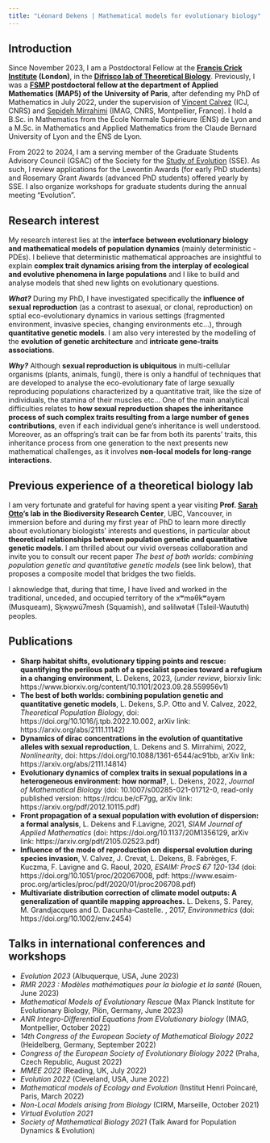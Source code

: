 ```yaml
---
title: "Léonard Dekens | Mathematical models for evolutionary biology"
---
```

  
## Introduction

Since November 2023, I am a Postdoctoral Fellow at the __[Francis Crick Institute](https://www.crick.ac.uk/) (London)__, in the __[Difrisco lab of Theoretical Biology](https://www.crick.ac.uk/research/labs/james-difrisco)__. Previously, I was a __[FSMP](https://sciencesmaths-paris.fr/en/) postdoctoral fellow at the department of Applied Mathematics (MAP5) of the University of Paris__, after defending my PhD of Mathematics in July 2022, under the supervision of [Vincent Calvez](https://vcalvez.perso.math.cnrs.fr/) (ICJ, CNRS) and [Sepideh Mirrahimi](https://imag.umontpellier.fr/~mirrahimi/) (IMAG, CNRS, Montpellier, France). I hold a B.Sc. in Mathematics from the École Normale Supérieure (ÉNS) de Lyon and a M.Sc. in Mathematics and Applied Mathematics from the Claude Bernard University of Lyon and the ÉNS de Lyon. 

From 2022 to 2024, I am a serving member of the Graduate Students Advisory Council (GSAC) of the Society for the [Study of Evolution](https://www.evolutionsociety.org/) (SSE). As such, I review applications for the Lewontin Awards (for early PhD students) and Rosemary Grant Awards (advanced PhD students) offered yearly by SSE. I also organize workshops for graduate students during the annual meeting "Evolution".


## Research interest  

My research interest lies at the __interface between evolutionary biology and mathematical models of population dynamics__ (mainly deterministic - PDEs). I believe that deterministic mathematical approaches are insightful to explain __complex trait dynamics arising from the interplay of ecological and evolutive phenomena in large populations__ and I like to build and analyse models that shed new lights on evolutionary questions. 

__*What?*__ During my PhD, I have investigated specifically the __influence of sexual reproduction__ (as a contrast to asexual, or clonal, reproduction) on sptial eco-evolutionary dynamics in various settings (fragmented environment, invasive species, changing environments etc...), through __quantitative genetic models__. I am also very interested by the modelling of the __evolution of genetic architecture__ and __intricate gene-traits associations__.

__*Why?*__ Although __sexual reproduction is ubiquitous__ in multi-cellular organisms (plants, animals, fungi), there is only a handful of techniques that are developed to analyse the eco-evolutionary fate of large sexually reproducing populations characterized by a quantitative trait, like the size of individuals, the stamina of their muscles etc... One of the main analytical difficulties relates to __how sexual reproduction shapes the inheritance process of such complex traits resulting from a large number of genes contributions__, even if each individual gene's inheritance is well understood. Moreover, as an offspring's trait can be far from both its parents' traits, this inheritance process from one generation to the next presents new mathematical challenges, as it involves __non-local models for long-range interactions__.

## Previous experience of a theoretical biology lab

I am very fortunate and grateful for having spent a year visiting __Prof. [Sarah Otto](https://www.zoology.ubc.ca/~otto/)'s lab in the Biodiversity Research Center__, UBC, Vancouver, in immersion before and during my first year of PhD to learn more directly about evolutionary biologists' interests and questions, in particular about __theoretical relationships between population genetic and quantitative genetic models__. I am thrilled about our vivid overseas collaboration and invite you to consult our recent paper *The best of both worlds: combining population genetic and quantitative genetic models* (see link below), that proposes a composite model that bridges the two fields.

I aknowledge that, during that time, I have lived and worked in the traditional, unceded, and occupied territory of the xʷməθkʷəy̓əm (Musqueam), Sḵwx̱wú7mesh (Squamish), and səlilwətaɬ (Tsleil-Waututh) peoples.

## Publications
- __Sharp habitat shifts, evolutionary tipping points and rescue: quantifying the perilous path of a specialist species toward a refugium in a changing environment__, L. Dekens, 2023, (*under review*, biorxiv link: https://www.biorxiv.org/content/10.1101/2023.09.28.559956v1)
- __The best of both worlds: combining population genetic and quantitative genetic models__, L. Dekens, S.P. Otto and V. Calvez, 2022, *Theoretical Population Biology*, doi: https://doi.org/10.1016/j.tpb.2022.10.002, arXiv link: https://arxiv.org/abs/2111.11142)
- __Dynamics of dirac concentrations in the evolution of quantitative alleles with sexual reproduction__, L. Dekens and S. Mirrahimi, 2022, *Nonlinearity*, doi: https://doi.org/10.1088/1361-6544/ac91bb, arXiv link: https://arxiv.org/abs/2111.14814)
- __Evolutionary dynamics of complex traits in sexual populations in a heterogeneous environment: how normal?__, L. Dekens, 2022, *Journal of Mathematical Biology* (doi: 10.1007/s00285-021-01712-0, read-only published version: https://rdcu.be/cF7gg, arXiv link: https://arxiv.org/pdf/2012.10115.pdf)
- __Front propagation of a sexual population with evolution of dispersion: a formal analysis__, L. Dekens and F.Lavigne, 2021, *SIAM Journal of Applied Mathematics* (doi: https://doi.org/10.1137/20M1356129, arXiv link: https://arxiv.org/pdf/2105.02523.pdf)
- __Influence of the mode of reproduction on dispersal evolution during species invasion__, V.  Calvez, J.  Crevat, L. Dekens, B.  Fabrèges, F.  Kuczma, F.  Lavigne and G.  Raoul, 2020, *ESAIM: ProcS 67 120-134* (doi:  		https://doi.org/10.1051/proc/202067008, pdf: https://www.esaim-proc.org/articles/proc/pdf/2020/01/proc206708.pdf)
- __Multivariate distribution correction of climate model outputs: A generalization of quantile mapping approaches.__ L. Dekens, S. Parey, M. Grandjacques and D. Dacunha‐Castelle. , 2017, *Environmetrics* (doi: https://doi.org/10.1002/env.2454)


## Talks in international conferences and workshops

- *Evolution 2023* (Albuquerque, USA, June 2023)
- *RMR 2023 : Modèles mathématiques pour la biologie et la santé* (Rouen, June 2023)
- *Mathematical Models of Evolutionary Rescue* (Max Planck Institute for Evolutionary Biology,  Plön, Germany, June 2023)
- *ANR Integro-Differential Equations from EVolutionary biology* (IMAG,  Montpellier, October 2022)
- *14th Congress of the European Society of Mathematical Biology 2022* (Heidelberg, Germany, September 2022)
- *Congress of the European Society of Evolutionary Biology 2022* (Praha, Czech Republic, August 2022)
- *MMEE 2022* (Reading, UK, July 2022)
- *Evolution 2022* (Cleveland, USA, June 2022)
- *Mathematical models of Ecology and Evolution* (Institut Henri Poincaré, Paris, March 2022)
- *Non-Local Models arising from Biology* (CIRM, Marseille, October 2021)
- *Virtual Evolution 2021*
- *Society of Mathematical Biology 2021* (Talk Award for Population Dynamics & Evolution)

